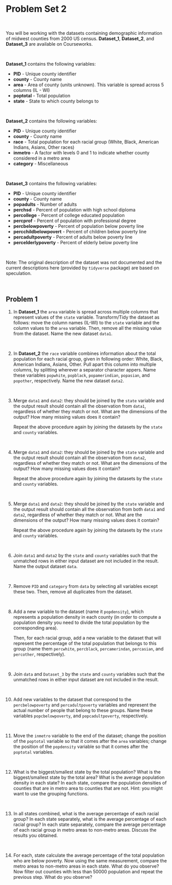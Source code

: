 
# Problem Set 2 {-}

&nbsp;


You will be working with the datasets containing demographic information of midwest counties from 2000 US census. **Dataset_1**, **Dataset_2**, and **Dataset_3** are available on Courseworks.

&nbsp;

**Dataset_1** contains the following variables:

* **PID** - Unique county identifier
* **county** - County name
* **area** - Area of county (units unknown). This variable is spread across 5 columns (IL - WI)
* **poptotal** - Total population
* **state** - State to which county belongs to

&nbsp;

**Dataset_2** contains the following variables:

* **PID** - Unique county identifier
* **county** - County name
* **race** - Total population for each racial group (White, Black, American Indians, Asians, Other races)
* **inmetro** - A factor with levels 0 and 1 to indicate whether county considered in a metro area 
* **category** - Miscellaneous

&nbsp;

**Dataset_3** contains the following variables:

* **PID** - Unique county identifier
* **county** - County name
* **popadults** - Number of adults
* **perchsd** - Percent of population with high school diploma
* **percollege** - Percent of college educated population
* **percprof** - Percent of population with professional degree
* **percbelowpoverty** - Percent of population below poverty line
* **percchildbelowpovert** - Percent of children below poverty line
* **percadultpoverty** - Percent of adults below poverty line
* **percelderlypoverty** - Percent of elderly below poverty line

&nbsp;

Note: The original description of the dataset was not documented and the current descriptions here (provided by `tidyverse` package) are based on speculation.


&nbsp;


## Problem 1 {-}

1. In **Dataset_1** the `area` variable is spread across multiple columns that represent values of the `state` variable. Transform/Tidy the dataset as follows: move the column names (IL-WI) to the `state` variable and the column values to the `area` variable. Then, remove all the missing value from the dataset. Name the new dataset `data1`.

&nbsp;

2. In **Dataset_2** the `race` variable combines information about the total population for each racial group, given in following order: White, Black, American Indians, Asians, Other. Pull apart this column into multiple columns, by splitting wherever a separator character appers. Name these variables `popwhite`, `popblack`, `popamerindian`, `popasian`, and `popother`, respectively. Name the new dataset `data2`.

&nbsp;

3. Merge `data1` and `data2`: they should be joined by the `state` variable and the output result should contain all the observation from `data1`, regardless of whether they match or not. What are the dimensions of the output? How many missing values does it contain? 

   Repeat the above procedure again by joining the datasets by the `state` and `county` variables.
   
&nbsp;

4. Merge `data1` and `data2`: they should be joined by the `state` variable and the output result should contain all the observation from `data2`, regardless of whether they match or not. What are the dimensions of the output? How many missing values does it contain? 

   Repeat the above procedure again by joining the datasets by the `state` and `county` variables.


&nbsp;

5. Merge `data1` and `data2`: they should be joined by the `state` variable and the output result should contain all the observation from both `data1` and `data2`, regardless of whether they match or not. What are the dimensions of the output? How many missing values does it contain? 

   Repeat the above procedure again by joining the datasets by the `state` and `county` variables.
   
&nbsp;

6. Join `data1` and `data2` by the `state` and `county` variables such that the unmatched rows in either input dataset are not included in the result. Name the output dataset `data`.

&nbsp;

7. Remove `PID` and `category` from `data` by selecting all variables except these two. Then, remove all duplicates from the dataset.

&nbsp;

8. Add a new variable to the dataset (name it `popdensity`), which represents a population density in each county (in order to compute a population density you need to divide the total population by the corresponding area).

   Then, for each racial group, add a new variable to the dataset that will represent the percentage of the total population that belongs to this group (name them `percwhite`, `percblack`, `percamerindan`, `percasian`, and `percother`, respectively).

&nbsp;

9. Join `data` and `Dataset_3` by the `state` and `county` variables such that the unmatched rows in either input dataset are not included in the result.

&nbsp;

10. Add new variables to the dataset that correspond to the `percbelowpoverty` and `percadultpoverty` variables and represent the actual number of people that belong to these groups. Name these variables `popcbelowpoverty`, and `popcadultpoverty`, respectively.

&nbsp;

11. Move the `inmetro` variable to the end of the dataset; change the position of the `poptotal` variable so that it comes after the `area` variables; change the position of the `popdensity` variable so that it comes after the `poptotal` variables.

&nbsp;

12. What is the biggest/smallest state by the total population? What is the biggest/smallest state by the total area? What is the average population density in each state? In each state, compare the population densities of counties that are in metro area to counties that are not. Hint: you might want to use the grouping functions.

&nbsp;

13. In all states combined, what is the average percentage of each racial group? In each state separately, what is the average percentage of each racial group? In each state separately, compare the average percentage of each racial group in metro areas to non-metro areas. Discuss the results you obtained.

&nbsp;

14. For each, state calculate the average percentage of the total population who are below poverty. Now using the same measurement, compare the metro areas to non-metro areas in each state. What do you observe? Now filter out counties with less than 50000 population and repeat the previous step. What do you observe?

